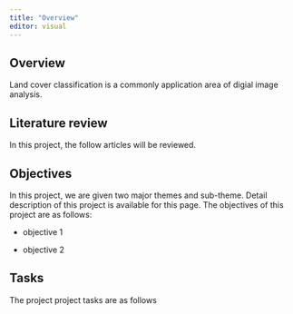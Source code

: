 ```yaml
---
title: "Overview"
editor: visual
---
```


## Overview

Land cover classification is a commonly application area of digial image analysis.

## Literature review

In this project, the follow articles will be reviewed.

## Objectives

In this project, we are given two major themes and sub-theme. Detail description of this project is available for this page. The objectives of this project are as follows:

-   objective 1

-   objective 2

## Tasks

The project project tasks are as follows
